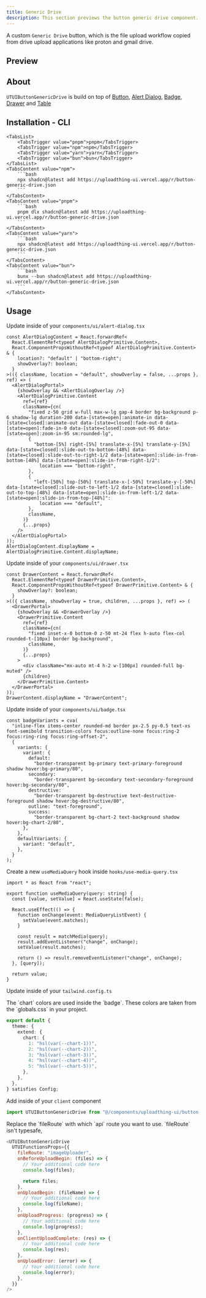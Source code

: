 ```yaml
---
title: Generic Drive
description: This section previews the button generic drive component.
---
```


A custom `Generic Drive` button, which is the file upload workflow copied from drive upload applications like proton and gmail drive.

## Preview

<PreviewUTUIButtonGenericDrive />

## About

`UTUIButtonGenericDrive` is build on top of [Button](https://ui.shadcn.com/docs/components/button), [Alert Dialog](https://ui.shadcn.com/docs/components/alert-dialog), [Badge](https://ui.shadcn.com/docs/components/badge), [Drawer](https://ui.shadcn.com/docs/components/drawer) and [Table](https://ui.shadcn.com/docs/components/table)

## Installation - CLI

<Tabs defaultValue="npm">

    <TabsList>
        <TabsTrigger value="pnpm">pnpm</TabsTrigger>
        <TabsTrigger value="npm">npm</TabsTrigger>
        <TabsTrigger value="yarn">yarn</TabsTrigger>
        <TabsTrigger value="bun">bun</TabsTrigger>
    </TabsList>
    <TabsContent value="npm">
        ```bash
        npx shadcn@latest add https://uploadthing-ui.vercel.app/r/button-generic-drive.json
        ```
    </TabsContent>
    <TabsContent value="pnpm">
        ```bash
        pnpm dlx shadcn@latest add https://uploadthing-ui.vercel.app/r/button-generic-drive.json
        ```
    </TabsContent>
    <TabsContent value="yarn">
        ```bash
        npx shadcn@latest add https://uploadthing-ui.vercel.app/r/button-generic-drive.json
        ```
    </TabsContent>
    <TabsContent value="bun">
        ```bash
        bunx --bun shadcn@latest add https://uploadthing-ui.vercel.app/r/button-generic-drive.json
        ```
    </TabsContent>

</Tabs>

## Usage

Update inside of your `components/ui/alert-dialog.tsx`

```javascript:components/ui/alert-dialog.tsx showLineNumbers {3-7, 9, 12-23}
const AlertDialogContent = React.forwardRef<
  React.ElementRef<typeof AlertDialogPrimitive.Content>,
  React.ComponentPropsWithoutRef<typeof AlertDialogPrimitive.Content> & {
    location?: "default" | "bottom-right";
    showOverlay?: boolean;
  }
>(({ className, location = "default", showOverlay = false, ...props }, ref) => (
  <AlertDialogPortal>
    {showOverlay && <AlertDialogOverlay />}
    <AlertDialogPrimitive.Content
      ref={ref}
      className={cn(
        "fixed z-50 grid w-full max-w-lg gap-4 border bg-background p-6 shadow-lg duration-200 data-[state=open]:animate-in data-[state=closed]:animate-out data-[state=closed]:fade-out-0 data-[state=open]:fade-in-0 data-[state=closed]:zoom-out-95 data-[state=open]:zoom-in-95 sm:rounded-lg",
        {
          "bottom-[5%] right-[5%] translate-x-[5%] translate-y-[5%] data-[state=closed]:slide-out-to-bottom-[48%] data-[state=closed]:slide-out-to-right-1/2 data-[state=open]:slide-in-from-bottom-[48%] data-[state=open]:slide-in-from-right-1/2":
            location === "bottom-right",
        },
        {
          "left-[50%] top-[50%] translate-x-[-50%] translate-y-[-50%] data-[state=closed]:slide-out-to-left-1/2 data-[state=closed]:slide-out-to-top-[48%] data-[state=open]:slide-in-from-left-1/2 data-[state=open]:slide-in-from-top-[48%]":
            location === "default",
        },
        className,
      )}
      {...props}
    />
  </AlertDialogPortal>
));
AlertDialogContent.displayName = AlertDialogPrimitive.Content.displayName;
```

Update inside of your `components/ui/drawer.tsx`

```javascript:components/ui/drawer.tsx showLineNumbers {3-6, 8}
const DrawerContent = React.forwardRef<
  React.ElementRef<typeof DrawerPrimitive.Content>,
  React.ComponentPropsWithoutRef<typeof DrawerPrimitive.Content> & {
    showOverlay?: boolean;
  }
>(({ className, showOverlay = true, children, ...props }, ref) => (
  <DrawerPortal>
    {showOverlay && <DrawerOverlay />}
    <DrawerPrimitive.Content
      ref={ref}
      className={cn(
        "fixed inset-x-0 bottom-0 z-50 mt-24 flex h-auto flex-col rounded-t-[10px] border bg-background",
        className,
      )}
      {...props}
    >
      <div className="mx-auto mt-4 h-2 w-[100px] rounded-full bg-muted" />
      {children}
    </DrawerPrimitive.Content>
  </DrawerPortal>
));
DrawerContent.displayName = "DrawerContent";
```

Update inside of your `components/ui/badge.tsx`

```javascript:components/ui/badge.tsx showLineNumbers {13-14}
const badgeVariants = cva(
  "inline-flex items-center rounded-md border px-2.5 py-0.5 text-xs font-semibold transition-colors focus:outline-none focus:ring-2 focus:ring-ring focus:ring-offset-2",
  {
    variants: {
      variant: {
        default:
          "border-transparent bg-primary text-primary-foreground shadow hover:bg-primary/80",
        secondary:
          "border-transparent bg-secondary text-secondary-foreground hover:bg-secondary/80",
        destructive:
          "border-transparent bg-destructive text-destructive-foreground shadow hover:bg-destructive/80",
        outline: "text-foreground",
        success:
          "border-transparent bg-chart-2 text-background shadow hover:bg-chart-2/80",
      },
    },
    defaultVariants: {
      variant: "default",
    },
  }
);
```

Create a new `useMediaQuery` hook inside `hooks/use-media-query.tsx`

```javascript:hooks/use-media-query.tsx showLineNumbers {1-19}
import * as React from "react";

export function useMediaQuery(query: string) {
  const [value, setValue] = React.useState(false);

  React.useEffect(() => {
    function onChange(event: MediaQueryListEvent) {
      setValue(event.matches);
    }

    const result = matchMedia(query);
    result.addEventListener("change", onChange);
    setValue(result.matches);

    return () => result.removeEventListener("change", onChange);
  }, [query]);

  return value;
}
```

Update inside of your `tailwind.config.ts`

<Note type="info" title="Note about Tailwind Config">
  The `chart` colors are used inside the `badge`. These colors are taken from
  the `globals.css` in your project.
</Note>

```javascript:tailwind.config.ts showLineNumbers {4-10}
export default {
  theme: {
    extend: {
      chart: {
        1: "hsl(var(--chart-1))",
        2: "hsl(var(--chart-2))",
        3: "hsl(var(--chart-3))",
        4: "hsl(var(--chart-4))",
        5: "hsl(var(--chart-5))",
      },
    },
  },
} satisfies Config;
```

Add inside of your `client` component

```javascript
import UTUIButtonGenericDrive from "@/components/uploadthing-ui/button-generic-drive";
```

<Note type="note" title="Note">
  Replace the `fileRoute` with which `api` route you want to use. `fileRoute`
  isn't typesafe,
</Note>

```javascript
<UTUIButtonGenericDrive
  UTUIFunctionsProps={{
    fileRoute: "imageUploader",
    onBeforeUploadBegin: (files) => {
      // Your additional code here
      console.log(files);

      return files;
    },
    onUploadBegin: (fileName) => {
      // Your additional code here
      console.log(fileName);
    },
    onUploadProgress: (progress) => {
      // Your additional code here
      console.log(progress);
    },
    onClientUploadComplete: (res) => {
      // Your additional code here
      console.log(res);
    },
    onUploadError: (error) => {
      // Your additional code here
      console.log(error);
    },
  }}
/>
```
